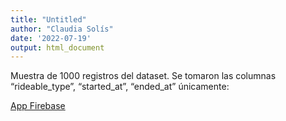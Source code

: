 ```yaml
---
title: "Untitled"
author: "Claudia Solís"
date: '2022-07-19'
output: html_document
---
```




Muestra de 1000 registros del dataset. 
Se tomaron las columnas "rideable_type", "started_at", "ended_at" únicamente:


[App Firebase](https://citybike-claudia-solis.web.app/)